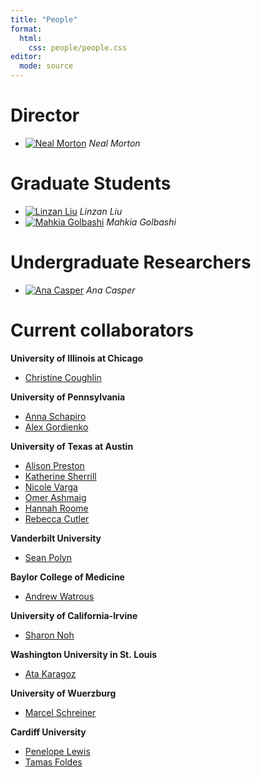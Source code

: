 ```yaml
---
title: "People"
format:
  html:
    css: people/people.css
editor: 
  mode: source
---
```


# Director

::: {.picture-list}
* [![Neal Morton](people/images/profile_NealMorton.jpg)](people/nealmorton.html) *Neal Morton*
:::

# Graduate Students

::: {.picture-list}
* [![Linzan Liu](people/images/profile_LinzanLiu.jpg)](people/linzanliu.html) *Linzan Liu*
* [![Mahkia Golbashi](people/image/profile_MahkiaGolbashi.jpg)](people/mahkiagolbashi.html) *Mahkia Golbashi*
:::

# Undergraduate Researchers

::: {.picture-list}
* [![Ana Casper](people/images/profile_AnaCasper.jpg)](people/anacasper.html) *Ana Casper*
:::

# Current collaborators

__University of Illinois at Chicago__

* [Christine Coughlin](https://psch.uic.edu/profiles/christine-coughlin/)

__University of Pennsylvania__

* [Anna Schapiro](https://psychology.sas.upenn.edu/people/anna-schapiro)
* [Alex Gordienko](https://alexgordienko.com/research)

__University of Texas at Austin__

* [Alison Preston](https://clm.utexas.edu/preston/)
* [Katherine Sherrill](https://www.linkedin.com/in/katherine-sherrill?challengeId=AQHwZQkQhjV1mwAAAYt8sNymv3AigS-ZsZiws9tQLBc4lpSyFsofoNQk72RU6G9w_NJ9ciTxCpWuioRipVlOXB43wW7Jwvt2UA&submissionId=6a1d159f-61a7-9217-78de-73527527066e&challengeSource=AgH-WCVhR4mcOwAAAYt8sOIQqxkbhiqtpMVgFIeehsfVPhhh3nblpsefUdMoCe0&challegeType=AgHDaa75O4IULAAAAYt8sOIUZS1IAMK3Ps_ZCu4hG4Ou6IUh7lX5biI&memberId=AgEPep8aSQX-XwAAAYt8sOIXcnkI9mguoM-DjqKqMPOEjYU&recognizeDevice=AgHx-7Q1fttoHQAAAYt8sOIbOIr7eFBFv3XjR28muG878RlKt8f2)
* [Nicole Varga](https://scholar.google.com/citations?user=ay5UOT4AAAAJ&hl=en)
* [Omer Ashmaig](https://neuroscience.utexas.edu/component/cobalt/item/4569-omer-ashmaig?Itemid=1258)
* [Hannah Roome](https://scholar.google.com/citations?user=Cpobc38AAAAJ&hl=en)
* [Rebecca Cutler](https://rebeccacutler.com/)

__Vanderbilt University__

* [Sean Polyn](https://memory.psy.vanderbilt.edu/w/index.php/Main_Page)

__Baylor College of Medicine__

* [Andrew Watrous](https://www.bcm.edu/people-search/andrew-watrous-90211)

__University of California-Irvine__

* [Sharon Noh](https://sites.google.com/view/sharonnoh/home)

__Washington University in St. Louis__

* [Ata Karagoz](https://psych.wustl.edu/people/ata-karagoz)

__University of Wuerzburg__

* [Marcel Schreiner](https://www.researchgate.net/profile/Marcel-Schreiner-2)

__Cardiff University__

* [Penelope Lewis](https://profiles.cardiff.ac.uk/staff/lewisp8)
* [Tamas Foldes](https://profiles.cardiff.ac.uk/research-staff/foldesta)

